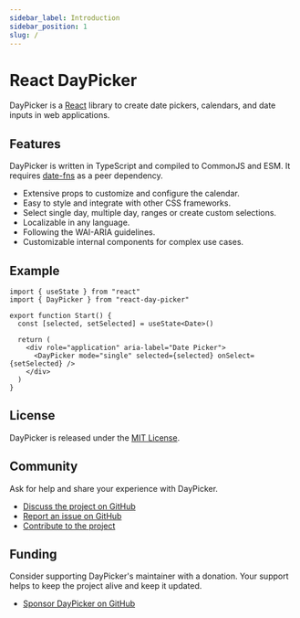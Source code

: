```yaml
---
sidebar_label: Introduction
sidebar_position: 1
slug: /
---
```


# React DayPicker

DayPicker is a [React](https://reactjs.dev) library to create date pickers, calendars, and date inputs in web applications.

<BrowserWindow>
  <Examples.Start />
</BrowserWindow>

## Features

DayPicker is written in TypeScript and compiled to CommonJS and ESM. It requires [date-fns](https://date-fns.org) as a peer dependency.

- Extensive props to customize and configure the calendar.
- Easy to style and integrate with other CSS frameworks.
- Select single day, multiple day, ranges or create custom selections.
- Localizable in any language.
- Following the WAI-ARIA guidelines.
- Customizable internal components for complex use cases.

## Example

```tsx
import { useState } from "react"
import { DayPicker } from "react-day-picker"

export function Start() {
  const [selected, setSelected] = useState<Date>()

  return (
    <div role="application" aria-label="Date Picker">
      <DayPicker mode="single" selected={selected} onSelect={setSelected} />
    </div>
  )
}
```

## License

DayPicker is released under the [MIT License](./development/license).

## Community

Ask for help and share your experience with DayPicker.

- [Discuss the project on GitHub](https://github.com/gpbl/react-day-picker/discussions)
- [Report an issue on GitHub](https://github.com/gpbl/react-day-picker/issues/new/choose)
- [Contribute to the project](./development/contributing)

## Funding

Consider supporting DayPicker's maintainer with a donation. Your support helps to keep the project alive and keep it updated.

- [Sponsor DayPicker on GitHub](https://github.com/sponsors/gpbl)
